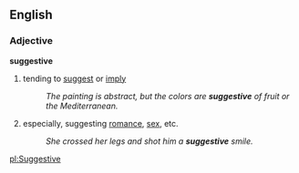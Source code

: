 ==English==
===Adjective===
'''suggestive'''
#tending to [[suggest]] or [[imply]]
#:''The painting is abstract, but the colors are '''suggestive''' of fruit or the Mediterranean.''
#especially, suggesting [[romance]], [[sex]], etc.
#:''She crossed her legs and shot him a '''suggestive''' smile.''

[[pl:Suggestive]]